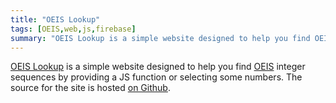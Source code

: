 ```yaml
---
title: "OEIS Lookup"
tags: [OEIS,web,js,firebase]
summary: "OEIS Lookup is a simple website designed to help you find OEIS integer sequences."
---
```


[OEIS Lookup](https://oeis-lookup.web.app/) is a simple website designed to help you find [OEIS](https://oeis.org/) integer sequences by providing a JS function or selecting some numbers. The source for the site is hosted [on Github](https://github.com/realprogrammer5000/oeis-lookup/).
